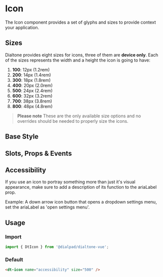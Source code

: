 
# Icon

<Subtitle>
  The Icon component provides a set of glyphs and sizes to provide context your application.
</Subtitle>

## Sizes

Dialtone provides eight sizes for icons, three of them are **device only**. Each of the sizes represents the width and
a height the icon is going to have:

1. **100**: 12px (1.2rem)
2. **200**: 14px (1.4rem)
3. **300**: 18px (1.8rem)
4. **400**: 20px (2.0rem)
5. **500**: 24px (2.4rem)
6. **600**: 32px (3.2rem)
7. **700**: 38px (3.8rem)
8. **800**: 48px (4.8rem)

> **Please note** These are the only available size options and no overrides should be needed to properly size the icons.

## Base Style

<Canvas>
  <Story id="components-icon--default" />
</Canvas>

## Slots, Props & Events

<ArgsTable story={PRIMARY_STORY} />

## Accessibility

If you use an icon to portray something more than just it's visual appearance, make sure to add a description of its
function to the ariaLabel prop.

Example: A down arrow icon button that opens a dropdown settings menu, set the ariaLabel as 'open settings menu'.

## Usage

### Import

```js
import { DtIcon } from '@dialpad/dialtone-vue';
```

### Default

```html
<dt-icon name="accessibility" size="500" />
```
